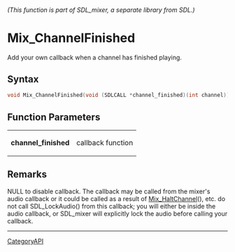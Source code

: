 ====== (This function is part of SDL_mixer, a separate library from SDL.) ======
= Mix_ChannelFinished =

Add your own callback when a channel has finished playing.

== Syntax ==

<syntaxhighlight lang='c'>
void Mix_ChannelFinished(void (SDLCALL *channel_finished)(int channel));
</syntaxhighlight>

== Function Parameters ==

{|
|'''channel_finished'''
|callback function
|}

== Remarks ==

NULL to disable callback. The callback may be called from the mixer's audio
callback or it could be called as a result of [[Mix_HaltChannel]](), etc.
do not call SDL_LockAudio() from this callback; you will either be inside
the audio callback, or SDL_mixer will explicitly lock the audio before
calling your callback.

----
[[CategoryAPI]]


